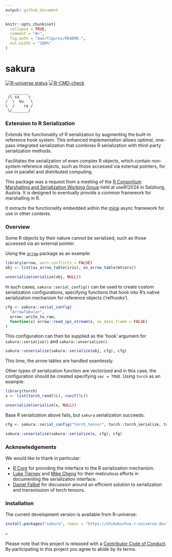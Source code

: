 ```yaml
---
output: github_document
---
```


<!-- README.md is generated from README.Rmd. Please edit that file -->

```r
knitr::opts_chunk$set(
  collapse = TRUE,
  comment = "#>",
  fig.path = "man/figures/README-",
  out.width = "100%"
)
```

# sakura

<!-- badges: start -->
[![R-universe status](https://shikokuchuo.r-universe.dev/badges/sakura)](https://shikokuchuo.r-universe.dev/sakura)
[![R-CMD-check](https://github.com/shikokuchuo/sakura/workflows/R-CMD-check/badge.svg)](https://github.com/shikokuchuo/sakura/actions)
<!-- badges: end -->

```
  ________  
 /\ sa    \
/  \  ku   \
\  /    ra /
 \/_______/
```

### Extension to R Serialization

Extends the functionality of R serialization by augmenting the built-in reference hook system. This enhanced implementation allows optimal, one-pass integrated serialization that combines R serialization with third-party serialization methods.

Facilitates the serialization of even complex R objects, which contain non-system reference objects, such as those accessed via external pointers, for use in parallel and distributed computing.

This package was a request from a meeting of the [R Consortium](https://r-consortium.org/) [Marshalling and Serialization Working Group](https://github.com/RConsortium/marshalling-wg/) held at useR!2024 in Salzburg, Austria. It is designed to eventually provide a common framework for marshalling in R.

It extracts the functionality embedded within the [mirai](https://github.com/shikokuchuo/mirai) async framework for use in other contexts.

### Overview

Some R objects by their nature cannot be serialized, such as those accessed via an external pointer.

Using the [`arrow`](https://arrow.apache.org/docs/r/) package as an example:

```r
library(arrow, warn.conflicts = FALSE)
obj <- list(as_arrow_table(iris), as_arrow_table(mtcars))

unserialize(serialize(obj, NULL))
```
In such cases, `sakura::serial_config()` can be used to create custom serialization configurations, specifying functions that hook into R's native serialization mechanism for reference objects ('refhooks').

```r
cfg <- sakura::serial_config(
  "ArrowTabular",
  arrow::write_to_raw,
  function(x) arrow::read_ipc_stream(x, as_data_frame = FALSE)
)
```
This configuration can then be supplied as the 'hook' argument for `sakura::serialize()` and `sakura::unserialize()`.
```r
sakura::unserialize(sakura::serialize(obj, cfg), cfg)
```
This time, the arrow tables are handled seamlessly.

Other types of serialization function are vectorized and in this case, the configuration should be created specifying `vec = TRUE`. Using `torch` as an example:

```r
library(torch)
x <- list(torch_rand(5L), runif(5L))

unserialize(serialize(x, NULL))
```
Base R serialization above fails, but `sakura` serialization succeeds:

```r
cfg <- sakura::serial_config("torch_tensor", torch::torch_serialize, torch::torch_load, vec = TRUE)

sakura::unserialize(sakura::serialize(x, cfg), cfg)
```

### Acknowledgements

We would like to thank in particular:

- [R Core](https://www.r-project.org/contributors.html) for providing the interface to the R serialization mechanism.
- [Luke Tierney](https://github.com/ltierney/) and [Mike Cheng](https://github.com/coolbutuseless) for their meticulous efforts in documenting the serialization interface.
- [Daniel Falbel](https://github.com/dfalbel) for discussion around an efficient solution to serialization and transmission of torch tensors.

### Installation

The current development version is available from R-universe:

```r
install.packages("sakura", repos = "https://shikokuchuo.r-universe.dev")
```

--

Please note that this project is released with a [Contributor Code of Conduct](https://shikokuchuo.net/sakura/CODE_OF_CONDUCT.html). By participating in this project you agree to abide by its terms.

